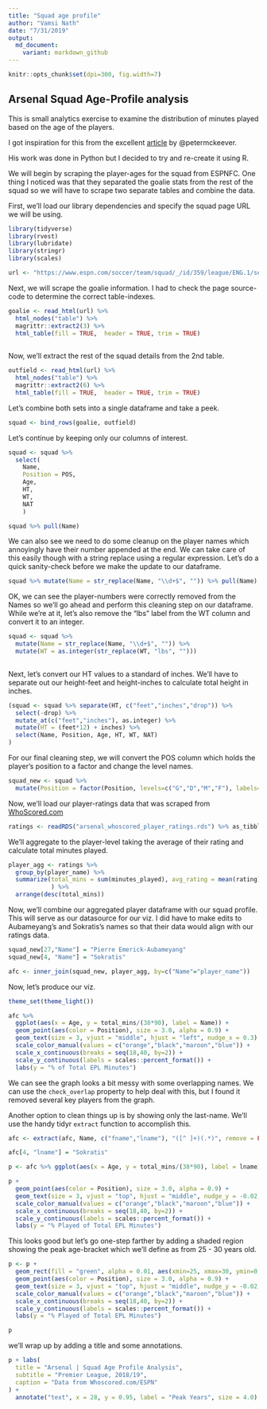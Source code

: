 ```yaml
---
title: "Squad age profile"
author: "Vamsi Nath"
date: "7/31/2019"
output: 
  md_document:
    variant: markdown_github
---
```


```r
knitr::opts_chunk$set(dpi=300, fig.width=7)
```

## Arsenal Squad Age-Profile analysis

This is small analytics exercise to examine the distribution of minutes played based on the age of the players.

I got inspiration for this from the excellent [article](http://petermckeever.com/2019/04/creating-squad-age-profiles/) by @petermckeever.

His work was done in Python but I decided to try and re-create it using R.

We will begin by scraping the player-ages for the squad from ESPNFC. One thing I noticed was that they separated the goalie stats from the rest of the squad so we will have to scrape two separate tables and combine the data.

First, we'll load our library dependencies and specify the squad page URL we will be using.

```r
library(tidyverse)
library(rvest)
library(lubridate)
library(stringr)
library(scales)

url <- "https://www.espn.com/soccer/team/squad/_/id/359/league/ENG.1/season/2018"

```

Next, we will scrape the goalie information. I had to check the page source-code to determine the correct table-indexes.

```r
goalie <- read_html(url) %>% 
  html_nodes("table") %>% 
  magrittr::extract2(3) %>% 
  html_table(fill = TRUE,  header = TRUE, trim = TRUE)
  
```

Now, we'll extract the rest of the squad details from the 2nd table.

```r
outfield <- read_html(url) %>% 
  html_nodes("table") %>% 
  magrittr::extract2(6) %>% 
  html_table(fill = TRUE,  header = TRUE, trim = TRUE)

```

Let's combine both sets into a single dataframe and take a peek.

```r
squad <- bind_rows(goalie, outfield)

```

Let's continue by keeping only our columns of interest.

```r
squad <- squad %>% 
  select(
    Name, 
    Position = POS, 
    Age, 
    HT, 
    WT, 
    NAT
    )

squad %>% pull(Name)
```

We can also see we need to do some cleanup on the player names which annoyingly have their number appended at the end. We can take care of this easily though with a string replace using a regular expression. Let's do a quick sanity-check before we make the update to our dataframe.

```r
squad %>% mutate(Name = str_replace(Name, "\\d+$", "")) %>% pull(Name)

```

OK, we can see the player-numbers were correctly removed from the Names so we'll go ahead and perform this cleaning step on our dataframe. While we're at it, let's also remove the "lbs" label from the WT column and convert it to an integer.

```r
squad <- squad %>% 
  mutate(Name = str_replace(Name, "\\d+$", "")) %>% 
  mutate(WT = as.integer(str_replace(WT, "lbs", ""))) 
  
```

Next, let's convert our HT values to a standard of inches. We'll have to separate out our height-feet and height-inches to calculate total height in inches.

```r
(squad <- squad %>% separate(HT, c("feet","inches","drop")) %>% 
  select(-drop) %>% 
  mutate_at(c("feet","inches"), as.integer) %>% 
  mutate(HT = (feet*12) + inches) %>% 
  select(Name, Position, Age, HT, WT, NAT) 
)

```

For our final cleaning step, we will convert the POS column which holds the player's position to a factor and change the level names.

```r
squad_new <- squad %>% 
  mutate(Position = factor(Position, levels=c("G","D","M","F"), labels=c("Goalie","Defense","Midfield","Forward")))

```

Now, we'll load our player-ratings data that was scraped from [WhoScored.com](http://whoscored.com)

```r
ratings <- readRDS("arsenal_whoscored_player_ratings.rds") %>% as_tibble
```

We'll aggregate to the player-level taking the average of their rating and calculate total minutes played.

```r
player_agg <- ratings %>% 
  group_by(player_name) %>% 
  summarize(total_mins = sum(minutes_played), avg_rating = mean(rating)
            ) %>% 
  arrange(desc(total_mins))
```

Now, we'll combine our aggregated player dataframe with our squad profile. This will serve as our datasource for our viz. I did have to make edits to Aubameyang's and Sokratis's names so that their data would align with our ratings data.

```r
squad_new[27,"Name"] = "Pierre Emerick-Aubameyang"
squad_new[4, "Name"] = "Sokratis"

afc <- inner_join(squad_new, player_agg, by=c("Name"="player_name"))
```

Now, let's produce our viz.

```r
theme_set(theme_light())

afc %>% 
  ggplot(aes(x = Age, y = total_mins/(38*90), label = Name)) +
  geom_point(aes(color = Position), size = 3.0, alpha = 0.9) +
  geom_text(size = 3, vjust = "middle", hjust = "left", nudge_x = 0.3) +
  scale_color_manual(values = c("orange","black","maroon","blue")) +
  scale_x_continuous(breaks = seq(18,40, by=2)) +
  scale_y_continuous(labels = scales::percent_format()) +
  labs(y = "% of Total EPL Minutes")

```

We can see the graph looks a bit messy with some overlapping names. We can use the `check_overlap` property to help deal with this, but I found it removed several key players from the graph. 

Another option to clean things up is by showing only the last-name. We'll use the handy tidyr `extract` function to accomplish this.

```r
afc <- extract(afc, Name, c("fname","lname"), "([^ ]+)(.*)", remove = FALSE)

afc[4, "lname"] = "Sokratis"

p <- afc %>% ggplot(aes(x = Age, y = total_mins/(38*90), label = lname))

p + 
  geom_point(aes(color = Position), size = 3.0, alpha = 0.9) +
  geom_text(size = 3, vjust = "top", hjust = "middle", nudge_y = -0.02, nudge_x = 0.5) +
  scale_color_manual(values = c("orange","black","maroon","blue")) +
  scale_x_continuous(breaks = seq(18,40, by=2)) +
  scale_y_continuous(labels = scales::percent_format()) +
  labs(y = "% Played of Total EPL Minutes")

```


This looks good but let's go one-step farther by adding a shaded region showing the peak age-bracket which we'll define as from 25 - 30 years old.

```r
p <- p +
  geom_rect(fill = "green", alpha = 0.01, aes(xmin=25, xmax=30, ymin=0, ymax=1)) +
  geom_point(aes(color = Position), size = 3.0, alpha = 0.9) +
  geom_text(size = 3, vjust = "top", hjust = "middle", nudge_y = -0.02, nudge_x = 0.5) +
  scale_color_manual(values = c("orange","black","maroon","blue")) +
  scale_x_continuous(breaks = seq(18,40, by=2)) +
  scale_y_continuous(labels = scales::percent_format()) +
  labs(y = "% Played of Total EPL Minutes")

p
```

we'll wrap up by adding a title and some annotations.

```r
p + labs(
  title = "Arsenal | Squad Age Profile Analysis",
  subtitle = "Premier League, 2018/19",
  caption = "Data from Whoscored.com/ESPN"
) +
  annotate("text", x = 28, y = 0.95, label = "Peak Years", size = 4.0)
  
```
